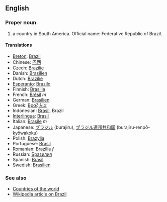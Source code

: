 ==English==

===Proper noun===

# a country in South America. Official name: Federative Republic of Brazil.

====Translations====

*[[Breton]]: [[Brazil]]
*Chinese: [[巴西]]
*Czech: [[Brazílie]]
*Danish: [[Brasilien]]
*Dutch: [[Brazilië]]
*[[Esperanto]]: [[Brazilo]]
*Finnish: [[Brasilia]]
*French: [[Brésil]] ''m''
*German: [[Brasilien]]
*Greek: [[Βραζιλία]]
*Indonesian: [[Brasil]], Brazil
*[[Interlingua]]: [[Brasil]]
*Italian: [[Brasile]] ''m''
*Japanese: [[ブラジル]] (burajiru), [[ブラジル]][[連邦]][[共和国]] (burajiru-renpō-kyōwakoku)
*Polish: [[Brazylia]]
*Portuguese: [[Brasil]]
*Romanian: [[Brazilia]] ''f''
*Russian: [[Бразилия]]
*Spanish: [[Brasil]]
*Swedish: [[Brasilien]]

===See also===
*[[Countries of the world]]
*[[en:Brazil|Wikipedia article on Brazil]]
